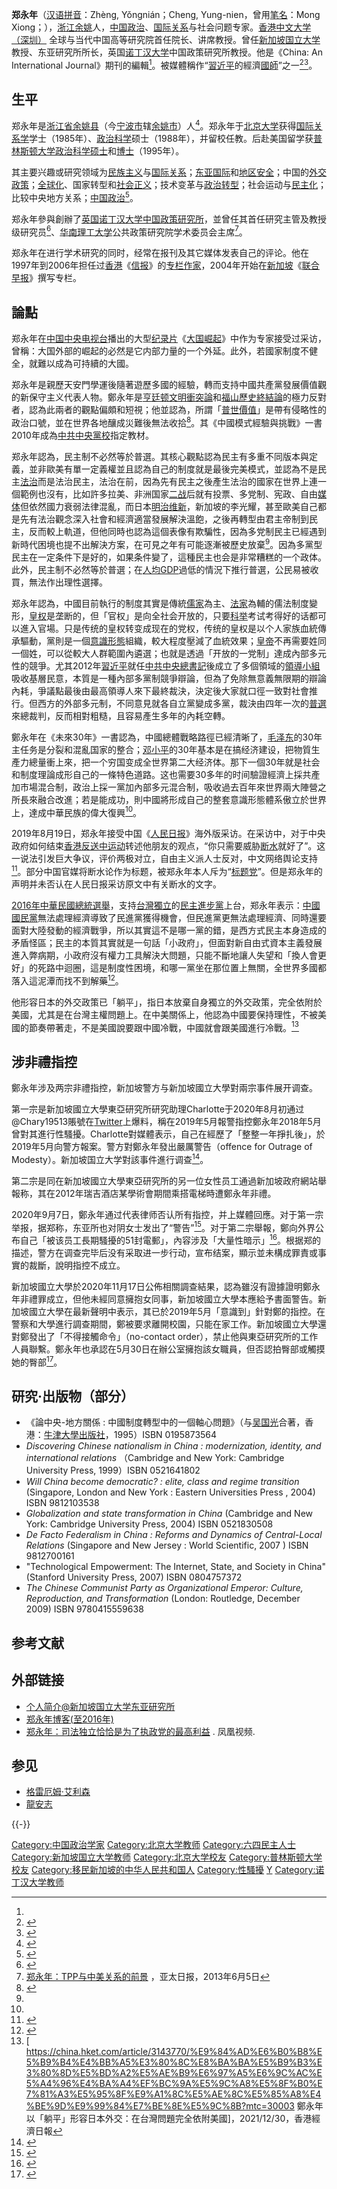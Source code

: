 {{Infobox_Person
| name           = 郑永年
|image= Zheng Yongnian.jpg
|box_width= 250px
|occupation= 政治學家
| period         = 20世纪
|birth_name= 
| other_names    = 
| Sex            = 男
|birth_date= {{birth year and age|1962|2}}
|birth_place= {{CHN}}[[浙江省|浙江省]][[餘姚縣|餘姚縣]]
|death_date= 
|death_place= 
| nationality    = {{PRC}}<ref>{{Cite news|url=http://www.jfdaily.com/news/detail?id=70581|title=郑永年：我和别人眼中的郑永年，可能是两个人|author=高渊|date=2017-11-17|work=上观新闻|accessdate=2018-02-11|archive-date=2018-02-12|archive-url=https://web.archive.org/web/20180212083318/http://www.jfdaily.com/news/detail?id=70581|dead-url=no}}</ref>
| residence      = {{PRC}}
| party          = 
| religion       = 
| spouse         = 
| relatives      = 
|education= [[北京大學|北京大學]]國際關係學士<br>北京大學政治科學碩士<br>[[普林斯頓大學|普林斯頓大學]]政治科學碩博士
| past           = 北大任教<br>英國諾丁漢大學任教<br>新加坡國立大學東亞研究所所長
| work           = 《中國模式經驗與挑戰》、《未來30年》、《知殤》等
| award          = 
}}
'''郑永年'''（[[汉语拼音|汉语拼音]]：Zhèng, Yǒngnián；Cheng, Yung-nien，曾用[[笔名|笔名]]：Mong Xiong；{{bd|1962年|2月|catIdx=Z鄭}}），[[浙江|浙江]][[余姚|余姚]]人，[[中国政治|中国政治]]、[[国际关系|国际关系]]与社会问题专家。[[香港中文大學（深圳）|香港中文大学（深圳）]] 全球与当代中国高等研究院首任院长、讲席教授。曾任[[新加坡国立大学|新加坡国立大学]]教授、东亚研究所所长，英国[[诺丁汉大学|诺丁汉大学]]中国政策研究所教授。他是《China: An International Journal》期刊的編輯<ref name="ICAS" />。被媒體稱作“[[習近平|習近平]]的經濟[[國師|國師]]”之一<ref>{{Cite web|title=「習近平國師」鄭永年：香港缺少有治理能力的「愛國者」 - 國際|url=https://news.ltn.com.tw/news/world/breakingnews/3462739|access-date=2022-05-23|date=2021-03-10|last=自由時報電子報|work=自由時報電子報|language=zh-Hant-TW}}</ref><ref>{{Cite web|title=習經濟國師鄭永年傳推聯署促清華大學改名習近平大學|url=https://www.rfi.fr/tw/%E4%B8%AD%E5%9C%8B/20201023-%E7%BF%92%E7%B6%93%E6%BF%9F%E5%9C%8B%E5%B8%AB%E9%84%AD%E6%B0%B8%E5%B9%B4%E5%82%B3%E6%8E%A8%E8%81%AF%E7%BD%B2%E4%BF%83%E6%B8%85%E8%8F%AF%E5%A4%A7%E5%AD%B8%E6%94%B9%E5%90%8D%E7%BF%92%E8%BF%91%E5%B9%B3%E5%A4%A7%E5%AD%B8|access-date=2022-05-23|date=2020-10-23|work=RFI - 法國國際廣播電台|language=zh-Hant}}</ref>。

==生平==
郑永年是[[浙江省|浙江省]][[余姚县|余姚县]]（今[[宁波市|宁波市]]辖[[余姚市|余姚市]]）人<ref name="郑永年 新浪财经">{{cite web |url = http://biz.finance.sina.com.cn/person/view/vScholars.php?pid=357 |title = 学者 郑永年 |publisher = [[新浪网|新浪网]] 财经 |author =  |date =  |accessdate = 2012年12月1日 |language = zh-hans |archive-date = 2011年9月28日 |archive-url = https://web.archive.org/web/20110928153546/http://biz.finance.sina.com.cn/person/view/vScholars.php?pid=357 |dead-url = no }}</ref>。郑永年于[[北京大学|北京大学]]获得[[国际关系学|国际关系学]]学士（1985年）、[[政治科学|政治科学]]硕士（1988年），并留校任教。后赴美国留学获[[普林斯顿大学|普林斯顿大学]][[政治科学|政治科学]][[硕士|硕士]]和[[博士|博士]]（1995年）。

其主要兴趣或研究领域为[[民族主义|民族主义]]与[[国际关系|国际关系]]；[[东亚|东亚]][[国际|国际]]和[[地区|地区]][[安全|安全]]；中国的[[外交政策|外交政策]]；[[全球化|全球化]]、国家转型和[[社会正义|社会正义]]；技术变革与[[政治转型|政治转型]]；社会运动与[[民主化|民主化]]；比较中央地方关系；[[中国政治|中国政治]]<ref>{{cite web |url=http://www.eai.nus.edu.sg/Zheng%20Yongnian_CV.pdf |title=存档副本 |accessdate=2009-12-29 |deadurl=yes |archiveurl=https://web.archive.org/web/20100202205048/http://www.eai.nus.edu.sg/Zheng%20Yongnian_CV.pdf |archivedate=2010-02-02 }}</ref>。

郑永年參與創辦了[[英国|英国]][[诺丁汉大学|诺丁汉大学]][[诺丁汉大学中国政策研究所|中国政策研究所]]，並曾任其首任研究主管及教授级研究员<ref name="ICAS">{{cite web |author1=Institute for China-America Studies |title=Yongnian Zheng Biography |url=https://chinaus-icas.org/about-icas/advisory-board/yongnian-zheng/ |accessdate=2019-08-20 |archive-date=2019-08-20 |archive-url=https://web.archive.org/web/20190820140937/https://chinaus-icas.org/about-icas/advisory-board/yongnian-zheng/ |dead-url=no }}</ref>、[[华南理工大学|华南理工大学]]公共政策研究院学术委员会主席<ref>[http://www.apdnews.com/news/27579.html 郑永年：TPP与中美关系的前景] {{webarchive|url=https://web.archive.org/web/20130611023014/http://www.apdnews.com/news/27579.html |date=2013-06-11 }}，亚太日报，2013年6月5日</ref>。

郑永年在进行学术研究的同时，经常在报刊及其它媒体发表自己的评论。他在1997年到2006年担任过[[香港|香港]]《[[信报|信报]]》的[[专栏作家|专栏作家]]，2004年开始在[[新加坡|新加坡]]《[[联合早报|联合早报]]》撰写专栏。

==論點==
郑永年在[[中国中央电视台|中国中央电视台]]播出的大型[[纪录片|纪录片]]《[[大国崛起|大国崛起]]》中作为专家接受过采访，曾稱：大国外部的崛起的必然是它内部力量的一个外延。此外，若國家制度不健全，就難以成為可持續的大國。

郑永年是親歷天安門學運後隨著遊歷多國的經驗，轉而支持中國共產黨發展價值觀的新保守主义代表人物。鄭永年是[[塞缪尔·P·亨廷顿|亨廷顿]][[文明衝突論|文明衝突論]]和[[弗朗西斯·福山|福山]][[歷史終結論|歷史終結論]]的極力反對者，認為此兩者的觀點偏頗和短視；他並認為，所謂「[[普世價值|普世價值]]」是帶有侵略性的政治口號，並在世界各地釀成災難後無法收拾<ref name="未來30年">{{Cite news|url=http://big5.ftchinese.com/story/001065137|author=劉波|title=鄭永年：中國未來30年的任務|date=2015-12-07|publisher=[[金融時報|金融時報]]中文網|accessdate=2016-06-09|archive-date=2016-07-14|archive-url=https://web.archive.org/web/20160714221539/http://big5.ftchinese.com/story/001065137|dead-url=no}}</ref>。其《中國模式經驗與挑戰》一書2010年成為[[中共中央黨校|中共中央黨校]]指定教材。

郑永年認為，民主制不必然等於普選。其核心觀點認為民主有多重不同版本與定義，並非歐美有單一定義權並且認為自己的制度就是最後完美模式，並認為不是民主[[法治|法治]]而是法治民主，法治在前，因為先有民主之後產生法治的國家在世界上連一個範例也沒有，比如許多拉美、非洲国家[[二战|二战]]后就有投票、多党制、宪政、自由[[媒体|媒体]]但依然國力衰弱法律混亂，而日本[[明治维新|明治维新]]，新加坡的李光耀，甚至歐美自己都是先有法治觀念深入社會和經濟適當發展解決溫飽，之後再轉型由君主帝制到民主，反而較上軌道，但他同時也認為這個表像有欺騙性，因為多党制民主已經遇到新時代困境也提不出解決方案，在可見之年有可能逐漸被歷史放棄<ref name="未來30年" />。因為多黨型民主在一定条件下是好的，如果条件變了，這種民主也会是非常糟糕的一个政体。此外，民主制不必然等於普選；在[[人均GDP|人均GDP]]過低的情況下推行普選，公民易被收買，無法作出理性選擇。

郑永年認為，中國目前執行的制度其實是傳統[[儒家|儒家]]為主、[[法家|法家]]為輔的儒法制度變形，[[皇权|皇权]]是垄断的，但「官权」是向全社会开放的，只要[[科举|科举]]考试考得好的话都可以進入官場。只是传统的皇权转变成现在的党权，传统的皇权是以个人家族血統傳承驅動，黨則是一個[[意識形態|意識形態]]組織，較大程度壓減了血統效果；[[皇帝|皇帝]]不再需要姓同一個姓，可以從較大人群範圍內遴選；也就是透過「开放的一党制」達成內部多元性的競爭。尤其2012年[[習近平|習近平]]就任[[中共中央總書記|中共中央總書記]]後成立了多個領域的[[領導小組|領導小組]]吸收基層民意，本質是一種內部多黨制競爭辯論，但為了免除無意義無限期的辯論內耗，爭議點最後由最高領導人來下最終裁決，決定後大家就口徑一致對社會推行。但西方的外部多元制，不同意見就各自立黨變成多黨，裁決由四年一次的[[普選|普選]]來總裁判，反而相對粗糙，且容易產生多年的內耗空轉。

鄭永年在《未來30年》一書認為，中國總體戰略路徑已經清晰了，[[毛泽东|毛泽东]]的30年主任务是分裂和混亂国家的整合；[[邓小平|邓小平]]的30年基本是在搞经济建设，把物質生產力總量衝上來，把一个穷国变成全世界第二大经济体。那下一個30年就是社会和制度理論成形自己的一條特色道路。这也需要30多年的时间驗證經濟上採共產加市場混合制，政治上採一黨加內部多元混合制，吸收過去百年來世界兩大陣營之所長來融合改進；若是能成功，則中國將形成自己的整套意識形態體系傲立於世界上，達成中華民族的偉大復興<ref name="未來30年" />。

2019年8月19日，郑永年接受中国《[[人民日报|人民日报]]》海外版采访。在采访中，对于中央政府如何结束[[反對逃犯條例修訂草案運動|香港反送中运动]]转述他朋友的观点，“你只需要威胁[[東江水|断水]]就好了”。这一说法引发巨大争议，评价两极对立，自由主义派人士反对，中文网络舆论支持<ref>{{Cite web |url=https://cn.nytimes.com/opinion/20190828/why-mainlanders-dont-get-hong-kongers/ |title=为何许多大陆民众不理解港人的抗争 |accessdate=2019-09-30 |author=邓聿文 |date=2019-08-28 |work= |publisher=纽约时报中文网 |language=Zh-hans |archive-date=2019-09-30 |archive-url=https://web.archive.org/web/20190930181824/https://cn.nytimes.com/opinion/20190828/why-mainlanders-dont-get-hong-kongers/ |dead-url=no }}</ref>。部分中国官媒将断水论作为标题，被郑永年本人斥为“[[标题党|标题党]]”。但是郑永年的声明并未否认在人民日报采访原文中有关断水的文字。

[[2016年中華民國總統選舉|2016年中華民國總統選舉]]，支持[[台灣獨立|台灣獨立]]的[[民主進步黨|民主進步黨]]上台，郑永年表示：[[中國國民黨|中國國民黨]]無法處理經濟導致了民進黨獲得機會，但民進黨更無法處理經濟、同時還要面對大陸發動的經濟戰爭，所以其實這不是哪一黨的錯，是西方式民主本身造成的矛盾怪區；民主的本質其實就是一句話「小政府」，但面對新自由式資本主義發展進入弊病期，小政府沒有權力工具解決大問題，只能不斷地讓人失望和「換人會更好」的死路中迴圈，這是制度性困境，和哪一黨坐在那位置上無關，全世界多國都落入這泥潭而找不到解藥<ref>{{Cite web |url=http://star.news.sohu.com/20160116/n434742312.shtml |title=選後專訪郑永年看兩岸 |accessdate=2016-01-19 |archive-date=2016-01-21 |archive-url=https://web.archive.org/web/20160121181152/http://star.news.sohu.com/20160116/n434742312.shtml |dead-url=no }}</ref>。

他形容日本的外交政策已「躺平」，指日本放棄自身獨立的外交政策，完全依附於美國，尤其是在台灣主權問題上。在中美關係上，他認為中國要保持理性，不被美國的節奏帶著走，不是美國說要跟中國冷戰，中國就會跟美國進行冷戰。<ref>[
https://china.hket.com/article/3143770/%E9%84%AD%E6%B0%B8%E5%B9%B4%E4%BB%A5%E3%80%8C%E8%BA%BA%E5%B9%B3%E3%80%8D%E5%BD%A2%E5%AE%B9%E6%97%A5%E6%9C%AC%E5%A4%96%E4%BA%A4%EF%BC%9A%E5%9C%A8%E5%8F%B0%E7%81%A3%E5%95%8F%E9%A1%8C%E5%AE%8C%E5%85%A8%E4%BE%9D%E9%99%84%E7%BE%8E%E5%9C%8B?mtc=30003 鄭永年以「躺平」形容日本外交：在台灣問題完全依附美國]，2021/12/30，香港經濟日報</ref>

==涉非禮指控==
鄭永年涉及两宗非禮指控，新加坡警方与新加坡國立大學對兩宗事件展开调查。

第一宗是新加坡國立大學東亞研究所研究助理Charlotte于2020年8月初通过@Chary19513賬號在[[Twitter|Twitter]]上爆料，稱在2019年5月報警指控鄭永年2018年5月曾對其進行性騷擾。Charlotte對媒體表示，自己在經歷了「整整一年掙扎後」，於2019年5月向警方報案。警方對鄭永年發出嚴厲警告（offence for Outrage of Modesty）。新加坡国立大学對該事件進行调查<ref>{{cite news|title=NUS’ East Asian Institute looking into allegations by staff member that she was bullied for reporting case of sexual harassment|language=en|date=2 September 2020|url=https://www.todayonline.com/singapore/nus-east-asian-institute-looking-allegations-staff-member-she-was-bullied-reporting-case}}</ref>。

第二宗是同在新加坡國立大學東亞研究所的另一位女性员工通過新加坡政府網站舉報称，其在2012年瑞吉酒店某學術會期間乘搭電梯時遭鄭永年非禮。

2020年9月7日，鄭永年通过代表律师否认所有指控，并上媒體回應。对于第一宗举报，据郑称，东亚所也对阴女士发出了“警告”<ref name=ifengreport>{{Cite web|title=独家| 郑永年首次公布具体证据，否认性骚扰指控_凤凰网|url=https://news.ifeng.com/c/7zaALKr35rU|accessdate=2020-09-08|work=news.ifeng.com|archive-date=2020-09-07|archive-url=https://web.archive.org/web/20200907184814/https://news.ifeng.com/c/7zaALKr35rU|dead-url=no}}</ref>。对于第二宗舉報，鄭向外界公布自己「被该员工長期騷擾的51封電郵」，內容涉及「大量性暗示」<ref>{{Cite web|title=郑永年事件内情：一项为不实指控 一项“严厉警告”指什么？|url=https://www.zaobao.com.sg/realtime/singapore/story20200908-1083350?utm_source=ZB_iPhone&utm_medium=share|accessdate=|author=|date=2020年9月8日|format=|publisher=|language=}}</ref>。根据郑的描述，警方在调查完毕后没有采取进一步行动，宣布结案，顯示並未構成罪責或事實的裁斷，說明指控不成立。

新加坡國立大學於2020年11月17日公佈相關調查結果，認為雖沒有證據證明鄭永年非禮罪成立，但他未經同意擁抱女同事，新加坡國立大學本應給予書面警告。新加坡國立大學在最新聲明中表示，其已於2019年5月「意識到」針對鄭的指控。在警察和大學進行調查期間，鄭被要求離開校園，只能在家工作。新加坡國立大學還對鄭發出了「不得接觸命令」（no-contact order），禁止他與東亞研究所的工作人員聯繫。鄭永年也承認在5月30日在辦公室擁抱該女職員，但否認拍臀部或觸摸她的臀部<ref>{{Cite web|title=Former director of NUS East Asian Institute had behaved inappropriately with subordinate: NUS|url=https://www.straitstimes.com/singapore/former-director-of-nus-east-asian-institute-had-behaved-inappropriately-with-subordinate|date=Nov 17, 2020|language=en}}</ref>。

==研究·出版物（部分）==
* 《論中央-地方關係 : 中國制度轉型中的一個軸心問題》（与[[吴国光|吴国光]]合著，香港：[[牛津大學出版社|牛津大學出版社]]，1995）ISBN 0195873564
* ''Discovering Chinese nationalism in China : modernization, identity, and international relations'' （Cambridge and New York: Cambridge University Press, 1999）ISBN 0521641802
* ''Will China become democratic? : elite, class and regime transition'' (Singapore, London and New York : Eastern Universities Press , 2004) ISBN 9812103538
* ''Globalization and state transformation in China'' (Cambridge and New York: Cambridge University Press, 2004) ISBN 0521830508
* ''De Facto Federalism in China : Reforms and Dynamics of Central-Local Relations'' (Singapore and New Jersey : World Scientific, 2007 ) ISBN 9812700161
* "Technological Empowerment: The Internet, State, and Society in China" (Stanford University Press, 2007) ISBN 0804757372
* ''The Chinese Communist Party as Organizational Emperor: Culture, Reproduction, and Transformation'' (London: Routledge, December 2009) ISBN 9780415559638

== 参考文献 ==
{{Reflist|30em}}

== 外部链接 ==
{{wikiquote}}
* [https://web.archive.org/web/20180212005037/https://research.nus.edu.sg/eai/staff/current-staff/#1510652846225-c593c731-ed31 个人简介@新加坡国立大学东亚研究所]
* [http://www.caogen.com/blog/index.aspx?ID=66 郑永年博客(至2016年)] {{Wayback|url=http://www.caogen.com/blog/index.aspx?ID=66 |date=20120814182206 }}
* [http://news.ifeng.com/mainland/detail_2012_01/26/12146405_0.shtml 郑永年：司法独立恰恰是为了执政党的最高利益] {{Wayback|url=http://news.ifeng.com/mainland/detail_2012_01/26/12146405_0.shtml |date=20120126060156 }}. 凤凰视频.

== 参见 ==
{{Portal|国际关系|政治学|新加坡|人物}}
* [[格雷厄姆·艾利森|格雷厄姆·艾利森]]
* [[龍安志|龍安志]]
{{-}}

{{Authority control}}
{{DEFAULTSORT:Z}}

[[Category:中国政治学家|Category:中国政治学家]]
[[Category:北京大学教师|Category:北京大学教师]]
[[Category:六四民主人士|Category:六四民主人士]]
[[Category:新加坡国立大学教师|Category:新加坡国立大学教师]]
[[Category:北京大学校友|Category:北京大学校友]]
[[Category:普林斯顿大学校友|Category:普林斯顿大学校友]]
[[Category:移民新加坡的中华人民共和国人|Category:移民新加坡的中华人民共和国人]]
[[Category:性騷擾|Category:性騷擾]]
[[Category:郑姓|Y]]
[[Category:诺丁汉大学教师|Category:诺丁汉大学教师]]